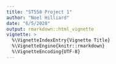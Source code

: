 ```yaml
---
title: "ST558 Project 1"
author: "Noel Hilliard"
date: "6/5/2020"
output: rmarkdown::html_vignette
vignette: >
  %\VignetteIndexEntry{Vignette Title}
  %\VignetteEngine{knitr::rmarkdown}
  %\VignetteEncoding{UTF-8}
---
```

```r

```

